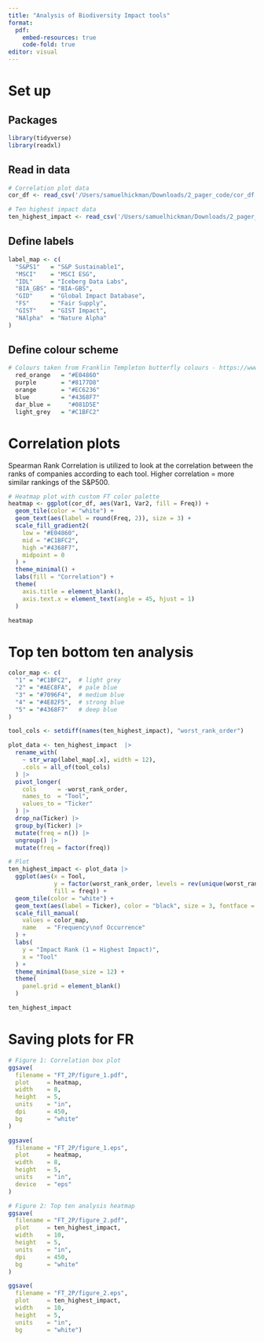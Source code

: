 ```yaml
---
title: "Analysis of Biodiversity Impact tools"
format:
  pdf: 
    embed-resources: true
    code-fold: true
editor: visual
---
```


# Set up

## Packages

```r
library(tidyverse)
library(readxl)
```

## Read in data

```r
# Correlation plot data
cor_df <- read_csv('/Users/samuelhickman/Downloads/2_pager_code/cor_df.csv') 

# Ten highest impact data
ten_highest_impact <- read_csv('/Users/samuelhickman/Downloads/2_pager_code/ten_highest_impact.csv') 
```
## Define labels

```r
label_map <- c(
  "S&PS1"   = "S&P Sustainable1",
  "MSCI"    = "MSCI ESG",
  "IDL"     = "Iceberg Data Labs",
  "BIA_GBS" = "BIA-GBS",
  "GID"     = "Global Impact Database",
  "FS"      = "Fair Supply",
  "GIST"    = "GIST Impact",
  "NAlpha"  = "Nature Alpha"
)
```


## Define colour scheme

```r
# Colours taken from Franklin Templeton butterfly colours - https://www.franklintempletonglobal.com/helloprogress/
  red_orange   = "#E04860"
  purple       = "#8177D8"
  orange       = "#EC6236"
  blue         = "#4368F7"
  dar_blue =     "#081D5E"
  light_grey   = "#C1BFC2"
```

# Correlation plots

Spearman Rank Correlation is utilized to look at the correlation between the ranks of companies according to each tool. Higher correlation = more similar rankings of the S&P500.

```r
# Heatmap plot with custom FT color palette
heatmap <- ggplot(cor_df, aes(Var1, Var2, fill = Freq)) +
  geom_tile(color = "white") +
  geom_text(aes(label = round(Freq, 2)), size = 3) +
  scale_fill_gradient2(
    low = "#E04860", 
    mid = "#C1BFC2", 
    high ="#4368F7", 
    midpoint = 0
  ) +
  theme_minimal() +
  labs(fill = "Correlation") +
  theme(
    axis.title = element_blank(),
    axis.text.x = element_text(angle = 45, hjust = 1)
  )

heatmap
```

# Top ten bottom ten analysis

```r
color_map <- c(
  "1" = "#C1BFC2",  # light grey
  "2" = "#AEC8FA",  # pale blue
  "3" = "#7096F4",  # medium blue
  "4" = "#4E82F5",  # strong blue
  "5" = "#4368F7"   # deep blue
)

tool_cols <- setdiff(names(ten_highest_impact), "worst_rank_order")

plot_data <- ten_highest_impact  |> 
  rename_with(
    ~ str_wrap(label_map[.x], width = 12),
    .cols = all_of(tool_cols)
  ) |> 
  pivot_longer(
    cols      = -worst_rank_order,
    names_to  = "Tool",
    values_to = "Ticker"
  ) |>
  drop_na(Ticker) |>
  group_by(Ticker) |>
  mutate(freq = n()) |>
  ungroup() |>
  mutate(freq = factor(freq))

# Plot
ten_highest_impact <- plot_data |> 
  ggplot(aes(x = Tool,
             y = factor(worst_rank_order, levels = rev(unique(worst_rank_order))),
             fill = freq)) +
  geom_tile(color = "white") +
  geom_text(aes(label = Ticker), color = "black", size = 3, fontface = "bold") +
  scale_fill_manual(
    values = color_map,
    name   = "Frequency\nof Occurrence"  
  ) +
  labs(
    y = "Impact Rank (1 = Highest Impact)",
    x = "Tool"
  ) +
  theme_minimal(base_size = 12) +
  theme(
    panel.grid = element_blank()
  )

ten_highest_impact
```

# Saving plots for FR

```r
# Figure 1: Correlation box plot
ggsave(
  filename = "FT_2P/figure_1.pdf",
  plot     = heatmap,
  width    = 8,
  height   = 5,
  units    = "in",
  dpi      = 450,
  bg       = "white"
)

ggsave(
  filename = "FT_2P/figure_1.eps",
  plot     = heatmap,
  width    = 8,
  height   = 5,
  units    = "in",
  device   = "eps"
)

# Figure 2: Top ten analysis heatmap
ggsave(
  filename = "FT_2P/figure_2.pdf",
  plot     = ten_highest_impact,
  width    = 10,
  height   = 5,
  units    = "in",
  dpi      = 450,
  bg       = "white"
)

ggsave(
  filename = "FT_2P/figure_2.eps",
  plot     = ten_highest_impact,
  width    = 10,
  height   = 5,
  units    = "in",
  bg       = "white")
```
